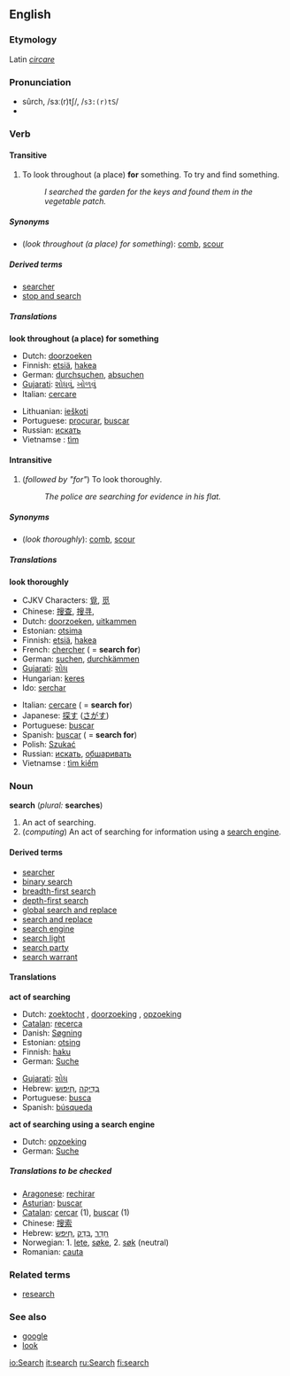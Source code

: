 ==English==
===Etymology===
Latin ''[[circare]]''

===Pronunciation===
*sûrch, /sɜː(r)tʃ/, /<tt>s3:(r)tS</tt>/
*{{audio|en-us-search.ogg|Audio (US)}}

===Verb===
{{en-infl-reg-consonant|search||}}

====Transitive====
#To look throughout (a place) '''for''' something.  To try and find something.
#:''I searched the garden for the keys and found them in the vegetable patch.''
=====Synonyms=====
*(''look throughout (a place) for something''): [[comb]], [[scour]]
=====Derived terms=====
*[[searcher]]
*[[stop and search]]
=====Translations=====
'''look throughout (a place) for something'''
{{top}}
*Dutch: [[doorzoeken]]
*Finnish: [[etsiä]], [[hakea]]
*German: [[durchsuchen]], [[absuchen]]
*[[Gujarati]]: [[શોધવું]], [[ખોળવું]]
*Italian: [[cercare]]
{{mid}}
*Lithuanian: [[ieškoti]]
*Portuguese: [[procurar]], [[buscar]]
*Russian: [[искать]]
*Vietnamse : [[tìm]]
{{bottom}}

====Intransitive====
#(''followed by "for"'') To look thoroughly.
#:''The police are searching for evidence in his flat.''

=====Synonyms=====
*(''look thoroughly''): [[comb]], [[scour]]

=====Translations=====
'''look thoroughly'''
{{top}}
*CJKV Characters: [[覓]], [[觅]]
*Chinese: [[搜查]], [[搜寻]], 
*Dutch: [[doorzoeken]], [[uitkammen]]
*Estonian: [[otsima]]
*Finnish: [[etsiä]], [[hakea]]
*French: [[chercher]] ( = '''search for''')
*German: [[suchen]], [[durchkämmen]]
*[[Gujarati]]: [[શોધ]]
*Hungarian: [[keres]]
*Ido: [[serchar]]
{{mid}}
*Italian: [[cercare]] ( = '''search for''')
*Japanese: [[探す]] ([[さがす]])
*Portuguese: [[buscar]]
*Spanish: [[buscar]] ( = '''search for''')
*Polish: [[Szukać]]
*Russian: [[искать]], [[обшаривать]]
*Vietnamse : [[tìm kiếm]]
{{bottom}}

===Noun===
'''search''' (''plural:'' '''searches''')

#An act of searching.
#(''computing'') An act of searching for information using a [[search engine]].

====Derived terms====
*[[searcher]]
*[[binary search]]
*[[breadth-first search]]
*[[depth-first search]]
*[[global search and replace]]
*[[search and replace]]
*[[search engine]]
*[[search light]]
*[[search party]]
*[[search warrant]]

====Translations====

'''act of searching'''
{{top}}
*Dutch: [[zoektocht]] {{f}}, [[doorzoeking]] {{f}}, [[opzoeking]] {{f}}
*[[Catalan]]: [[recerca]]
*Danish: [[Søgning]]
*Estonian: [[otsing]]
*Finnish: [[haku]]
*German: [[Suche]] {{f}}
{{mid}}
*[[Gujarati]]: [[શોધ]]
*Hebrew: &rlm;[[חיפוש|חִיפּוּשׂ]]&lrm;, &rlm;[[בדיקה|בְּדִיקָה]]&lrm;
*Portuguese: [[busca]] {{f}}
*Spanish: [[búsqueda]] {{f}}
{{bottom}}

'''act of searching using a search engine'''
{{top}}
*Dutch: [[opzoeking]] {{f}}
*German: [[Suche]] {{f}}
{{mid}}
{{bottom}}

=====Translations to be checked=====
<!--Remove this section once all of the translations below have been moved into the tables above.-->
{{checktrans}}

*[[Aragonese]]: [[rechirar]]
*[[Asturian]]: [[buscar]]<!--Austrian??-->
*[[Catalan]]: [[cercar]] (1), [[buscar]] (1)
*Chinese: [[搜索]]
*Hebrew: &rlm;[[חיפש|חִיפּשׂ]]&lrm;, &rlm;[[בדק|בָּדַק]]&lrm;, &rlm;[[חדר|חָדַר]]&lrm;
*Norwegian: 1. [[lete]], [[søke]], 2. [[søk]] (neutral)
*Romanian: [[cauta]]

===Related terms===
*[[research]]

===See also===
*[[google]]
*[[look]]

[[io:Search]]
[[it:search]]
[[ru:Search]]
[[fi:search]]